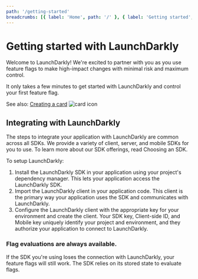 ```yaml
---
path: '/getting-started'
breadcrumbs: [{ label: 'Home', path: '/' }, { label: 'Getting started', path: '/' }]
---
```



# Getting started with LaunchDarkly

<Metadata timeToRead={props.timeToRead} lastModifiedDateFormatted={props.lastModifiedDateFormatted} />

Welcome to LaunchDarkly! We're excited to partner with you as you use feature flags to make high-impact
changes with minimal risk and maximum control.

It only takes a few minutes to get started with LaunchDarkly and control your first feature flag.

<Card>
  <span>
    See also: <a href="">Creating a card</a>
  </span>
  <img src="https://75oio.csb.app/bookmark-outline.svg" alt="card icon" />
</Card>

## Integrating with LaunchDarkly

The steps to integrate your application with LaunchDarkly are common across all SDKs. We provide a variety
of client, server, and mobile SDKs for you to use. To learn more about our SDK offerings, read Choosing an
SDK.

To setup LaunchDarkly:

1. Install the LaunchDarkly SDK in your application using your project's dependency manager. This lets your
   application access the LaunchDarkly SDK.
2. Import the LaunchDarkly client in your application code. This client is the primary way your application
   uses the SDK and communicates with LaunchDarkly.
3. Configure the LaunchDarkly client with the appropriate key for your environment and create the client.
   Your SDK key, Client-side ID, and Mobile key uniquely identify your project and environment, and they
   authorize your application to connect to LaunchDarkly.

### Flag evaluations are always available.

If the SDK you're using loses the connection with LaunchDarkly, your feature flags will still work. The SDK
relies on its stored state to evaluate flags.
